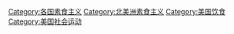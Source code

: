 [[Category:各国素食主义|Category:各国素食主义]]
[[Category:北美洲素食主义|Category:北美洲素食主义]]
[[Category:美国饮食|Category:美国饮食]]
[[Category:美国社会运动|Category:美国社会运动]]
